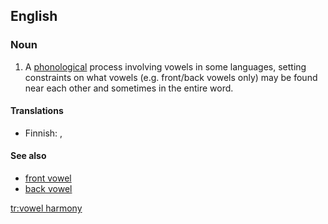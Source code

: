 {{wikipedia}}
==English==

===Noun===
{{en-noun|sg=[[vowel]] [[harmony]]|vowel harmonies}}

# {{phonetics}} A [[phonological]] process involving vowels in some languages, setting constraints on what vowels (e.g. front/back vowels only) may be found near each other and sometimes in the entire word.

====Translations====
{{top}}
*Finnish: {{t|fi|vokaalisointu}}, {{t|fi|vokaaliharmonia}}
{{bottom}}

====See also====
*[[front vowel]]
*[[back vowel]]

[[tr:vowel harmony]]